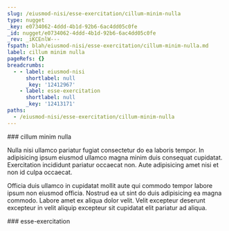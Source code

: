 ```yaml
---
slug: /eiusmod-nisi/esse-exercitation/cillum-minim-nulla
type: nugget
_key: e0734062-4ddd-4b1d-92b6-6ac4dd05c0fe
_id: nugget/e0734062-4ddd-4b1d-92b6-6ac4dd05c0fe
_rev: _iKCEnlW---
fspath: blah/eiusmod-nisi/esse-exercitation/cillum-minim-nulla.md
label: cillum minim nulla
pageRefs: {}
breadcrumbs:
  - - label: eiusmod-nisi
      shortlabel: null
      _key: '12412967'
    - label: esse-exercitation
      shortlabel: null
      _key: '12413171'
paths:
  - /eiusmod-nisi/esse-exercitation/cillum-minim-nulla
---
```


<NuggetArea>
<Nugget slug="/eiusmod-nisi/esse-exercitation/cillum-minim-nulla" type="nugget" _key="e0734062-4ddd-4b1d-92b6-6ac4dd05c0fe" _id="nugget/e0734062-4ddd-4b1d-92b6-6ac4dd05c0fe" _rev="_iKCEnlW---" fspath="blah/eiusmod-nisi/esse-exercitation/cillum-minim-nulla.md" label="cillum minim nulla" paths="/eiusmod-nisi/esse-exercitation/cillum-minim-nulla">
<NuggetBody>
### cillum minim nulla

Nulla nisi ullamco pariatur fugiat consectetur do ea laboris tempor. In adipisicing ipsum eiusmod ullamco magna minim duis consequat cupidatat. Exercitation incididunt pariatur occaecat non. Aute adipisicing amet nisi et non id culpa occaecat.

Officia duis ullamco in cupidatat mollit aute qui commodo tempor labore ipsum non eiusmod officia. Nostrud ea ut sint do duis adipisicing ea magna commodo. Labore amet ex aliqua dolor velit. Velit excepteur deserunt excepteur in velit aliquip excepteur sit cupidatat elit pariatur ad aliqua.

</NuggetBody>
<Breadcrumbs>
<Crumbs>
<Crumb _key="12412967" label="eiusmod-nisi" /><Crumb _key="12413171" label="esse-exercitation" />
</Crumbs>
</Breadcrumbs>
</Nugget>

<NuggetsInbound>
</NuggetsInbound>
<NuggetsOutbound>
</NuggetsOutbound>
</NuggetArea>
<PassagesInbound>
<Passage direction="inbound" type="passage" _key="12413171" _id="passage/12413171" _rev="_iKCEnlK---" label="esse-exercitation" passage="esse-exercitation" fspath="blah/eiusmod-nisi/esse-exercitation" paths="/eiusmod-nisi/esse-exercitation" slug="/eiusmod-nisi/esse-exercitation">
<NuggetBody>
### esse-exercitation

</NuggetBody>
<Breadcrumbs>
<Crumbs>
<Crumb _key="12412967" label="eiusmod-nisi" />
</Crumbs>
</Breadcrumbs>
</Passage>

</PassagesInbound>
<PassagesOutbound>
</PassagesOutbound>